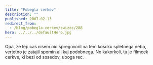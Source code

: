 ```yaml
---
title: "Pobegla cerkev"
description: ""
published: 2007-02-13
redirect_from:
  - /blog/pobegla-cerkev/swizec/288
hero: ../../../defaultHero.jpg
---
```


Opa, ze lep cas nisem nic spregovoril na tem koscku spletnega neba, verjetno je zatajil spomin ali kaj podobnega. No kakorkoli, tu je filmcek cerkve, ki bezi od sosedov, uboga rec.
